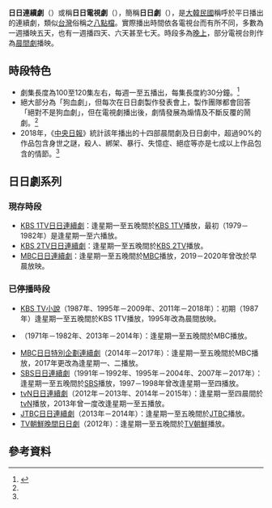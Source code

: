 '''日日連續劇'''（{{lang-ko|일일연속극}}）或稱'''日日電視劇'''（{{lang-ko|일일드라마}}），簡稱'''日日劇'''（{{lang-ko|일일극}}），是[[大韓民國|大韓民國]]稱呼於平日播出的連續劇，類似[[中華民國|台灣]]俗稱之[[八點檔|八點檔]]。實際播出時間依各電視台而有所不同，多數為一週播映五天，也有一週播四天、六天甚至七天。時段多為[[晚上|晚上]]，部分電視台則作為[[晨間劇|晨間劇]]播映。

== 時段特色 ==
* 劇集長度為100至120集左右，每週一至五播出，每集長度約30分鐘。<ref name="S">{{cite news|url=https://news.joins.com/article/23152452|title=아직도 '막장' 찍는 지상파…김치·된장 '싸대기' 만족하십니까|work=[[中央日報_(韓國)|中央日報]]|date=2018-11-26|accessdate=2021-08-20|archive-date=2021-08-20|archive-url=https://web.archive.org/web/20210820143908/https://news.joins.com/article/23152452|dead-url=no}}</ref>
* 絕大部分為「狗血劇」，但每次在日日劇製作發表會上，製作團隊都會回答「絕對不是狗血劇」，但在電視劇播出後，劇情發展為煽情及不斷反覆的鬧劇。<ref name="S" />
* 2018年，《[[中央日報_(韓國)|中央日報]]》統計該年播出的十四部晨間劇及日日劇中，超過90%的作品包含身世之謎，殺人、綁架、暴行、失憶症、絕症等亦是七成以上作品包含的情節。<ref name="S" />

== 日日劇系列 ==
=== 現存時段 ===
* [[KBS_1TV日日連續劇|KBS 1TV日日連續劇]]：逢星期一至五晚間於[[KBS第1頻道|KBS 1TV]]播放，最初（1979－1982年）是逢星期一至六播放。
* [[KBS_2TV日日連續劇|KBS 2TV日日連續劇]]：逢星期一至五晚間於[[KBS第2頻道|KBS 2TV]]播放。
* [[MBC日日連續劇|MBC日日連續劇]]：逢星期一至五晚間於[[文化廣播公司|MBC]]播放，2019－2020年曾改於早晨放映。

=== 已停播時段 ===
* [[KBS_TV小說|KBS TV小說]]（1987年、1995年－2009年、2011年－2018年）：初期（1987年）逢星期一至五晚間於KBS 1TV播放，1995年改為晨間放映。
* {{link-ko|MBC日日連續史劇|문화방송 일일연속사극}}（1971年－1982年、2013年－2014年）：逢星期一至五晚間於MBC播放。
* [[MBC日日特別企劃連續劇|MBC日日特別企劃連續劇]]（2014年－2017年）：逢星期一至五晚間於MBC播放，2017年更改為逢星期一、二播放。
* [[SBS日日連續劇|SBS日日連續劇]]（1991年－1992年、1995年－2004年、2007年－2017年）：逢星期一至五晚間於[[SBS_(韓國)|SBS]]播放，1997－1998年曾改逢星期一至四播放。
* [[tvN日日連續劇|tvN日日連續劇]]（2012年－2013年、2014年－2015年）：逢星期一至四晨間於[[tvN|tvN]]播放，2013年曾一度改逢星期一至五播放。
* [[JTBC日日連續劇|JTBC日日連續劇]]（2013年－2014年）：逢星期一至五晚間於[[JTBC|JTBC]]播放。
* [[TV朝鮮晚間日日劇|TV朝鮮晚間日日劇]]（2012年）：逢星期一至五晚間於[[TV朝鮮|TV朝鮮]]播放。

== 參考資料 ==
{{reflist}}

{{disambig|cat=五字消歧義}}